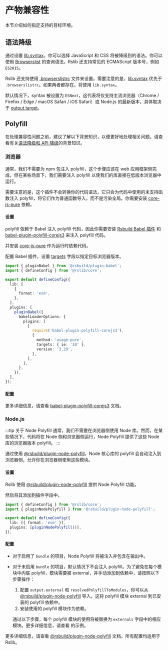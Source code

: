 
# 产物兼容性

本节介绍如何指定支持的目标环境。

## 语法降级

通过设置 [lib.syntax](/config/lib/syntax)，你可以选择 JavaScript 和 CSS 将被降级到的语法。你可以使用 [Browserslist](https://browsersl.ist/) 的查询语法。Rslib 还支持常见的 ECMAScript 版本号，例如 `ES2015`。

Rslib 还支持使用 [.browserslistrc](https://github.com/browserslist/browserslist#config-file) 文件来设置。需要注意的是，[lib.syntax](/config/lib/syntax) 优先于 `.browserslistrc`。如果两者都存在，将使用 `lib.syntax`。

默认情况下，syntax 被设置为 `ESNext`，这代表将仅支持主流浏览器（Chrome / Firefox / Edge / macOS Safari / iOS Safari）或 Node.js 的最新版本，具体取决于 [output.target](/config/rsbuild/output#outputtarget)。

## Polyfill

在处理兼容性问题之前，建议了解以下背景知识，以便更好地处理相关问题。请查看有关[语法降级和 API 降级](https://rsbuild.dev/zh/guide/advanced/browser-compatibility#%E8%AF%AD%E6%B3%95%E9%99%8D%E7%BA%A7%E5%92%8C-api-%E9%99%8D%E7%BA%A7)的背景知识。

### 浏览器

通常，我们不需要为 npm 包注入 polyfill，这个步骤应该在 web 应用框架侧完成，但在某些场景下，我们需要注入 polyfill 以使我们的库直接在低版本浏览器中运行。

需要注意的是，这个插件不会转换你的代码语法，它只会为代码中使用的未支持函数注入 polyfill，将它们作为普通函数导入，而不是污染全局。你需要安装 [core-js-pure](https://www.npmjs.com/package/core-js-pure) 依赖。

#### 设置

polyfill 依赖于 Babel 注入 polyfill 代码，因此你需要安装 [Rsbuild Babel 插件](https://rsbuild.dev/zh/plugins/list/plugin-babel) 和 [babel-plugin-polyfill-corejs3](https://www.npmjs.com/package/babel-plugin-polyfill-corejs3) 来注入 polyfill 代码。

<PackageManagerTabs command="add @rsbuild/plugin-babel babel-plugin-polyfill-corejs3 -D" />

并安装 [core-js-pure](https://www.npmjs.com/package/core-js-pure) 作为运行时依赖代码。

<PackageManagerTabs command="add core-js-pure" />

配置 Babel 插件，设置 [targets](https://babeljs.io/docs/options#targets) 字段以指定目标浏览器版本。

```ts title="rslib.config.ts" {1,11-24}
import { pluginBabel } from '@rsbuild/plugin-babel';
import { defineConfig } from '@rslib/core';

export default defineConfig({
  lib: [
    {
      format: 'esm',
    },
  ],
  plugins: [
    pluginBabel({
      babelLoaderOptions: {
        plugins: [
          [
            require('babel-plugin-polyfill-corejs3'),
            {
              method: 'usage-pure',
              targets: { ie: '10' },
              version: '3.29',
            },
          ],
        ],
      },
    }),
  ],
});
```

#### 配置

更多详细信息，请查看 [babel-plugin-polyfill-corejs3](https://www.npmjs.com/package/babel-plugin-polyfill-corejs3) 文档。

### Node.js

:::tip 关于 Node Polyfill
通常，我们不需要在浏览器侧使用 Node 库。然而，在某些情况下，代码将在 Node 侧和浏览器侧运行，Node Polyfill 提供了这些 Node 库的浏览器版本 polyfill。
:::

通过使用 [@rsbuild/plugin-node-polyfill](https://github.com/rspack-contrib/rsbuild-plugin-node-polyfill)，Node 核心库的 polyfill 会自动注入到浏览器侧，允许你在浏览器侧使用这些模块。

#### 设置

Rslib 使用 [@rsbuild/plugin-node-polyfill](https://github.com/rspack-contrib/rsbuild-plugin-node-polyfill) 提供 Node Polyfill 功能。

<PackageManagerTabs command="add @rsbuild/plugin-node-polyfill -D" />

然后将其添加到插件字段中。

```ts title="rslib.config.ts"
import { defineConfig } from '@rslib/core';
import { pluginNodePolyfill } from '@rsbuild/plugin-node-polyfill';

export default defineConfig({
  lib: [{ format: 'esm' }],
  plugins: [pluginNodePolyfill()],
});
```

#### 配置

- 对于启用了 `bundle` 的项目，Node Polyfill 将被注入并包含在输出中。
- 对于未启用 `bundle` 的项目，默认情况下不会注入 polyfill。为了避免在每个模块中内联 polyfill，模块需要被 external，并手动添加到依赖中，请按照以下步骤操作：

  1. 配置 `output.external` 和 `resolvedPolyfillToModules`，你可以从 [@rsbuild/plugin-node-polyfill](https://github.com/rspack-contrib/rsbuild-plugin-node-polyfill) 导入。这将 polyfill 模块 external 到已安装的 polyfill 依赖中。
  2. 安装使用的 polyfill 模块作为依赖。

  通过以下步骤，每个 polyfill 模块的使用将被替换为 `externals` 字段中的相应模块。更多详细信息，请查看 <SourceCode href="https://github.com/web-infra-dev/rslib/blob/main/tests/integration/node-polyfill/bundle-false/rslib.config.ts" /> 的示例。

更多详细信息，请查看 [@rsbuild/plugin-node-polyfill](https://github.com/rspack-contrib/rsbuild-plugin-node-polyfill) 文档，所有配置均适用于 Rslib。
